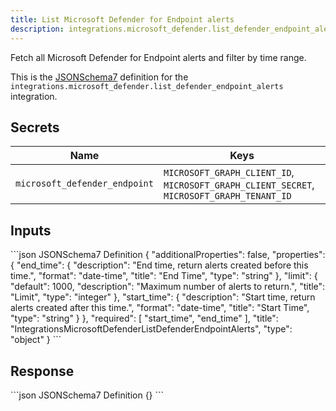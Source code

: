 ```yaml
---
title: List Microsoft Defender for Endpoint alerts
description: integrations.microsoft_defender.list_defender_endpoint_alerts
---
```


Fetch all Microsoft Defender for Endpoint alerts and filter by time range.

This is the [JSONSchema7](https://json-schema.org/draft-07/json-schema-release-notes) definition for the `integrations.microsoft_defender.list_defender_endpoint_alerts` integration.


## Secrets
 Name | Keys
 --- | ---
 `microsoft_defender_endpoint` | `MICROSOFT_GRAPH_CLIENT_ID`, `MICROSOFT_GRAPH_CLIENT_SECRET`, `MICROSOFT_GRAPH_TENANT_ID`

## Inputs

<CodeGroup>
```json JSONSchema7 Definition
{
    "additionalProperties": false,
    "properties": {
        "end_time": {
            "description": "End time, return alerts created before this time.",
            "format": "date-time",
            "title": "End Time",
            "type": "string"
        },
        "limit": {
            "default": 1000,
            "description": "Maximum number of alerts to return.",
            "title": "Limit",
            "type": "integer"
        },
        "start_time": {
            "description": "Start time, return alerts created after this time.",
            "format": "date-time",
            "title": "Start Time",
            "type": "string"
        }
    },
    "required": [
        "start_time",
        "end_time"
    ],
    "title": "IntegrationsMicrosoftDefenderListDefenderEndpointAlerts",
    "type": "object"
}
```

</CodeGroup>

## Response

<CodeGroup>
```json JSONSchema7 Definition
{}
```

</CodeGroup>
